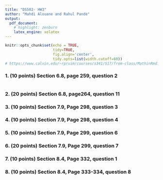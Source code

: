 ```yaml
---
title: "DS502- HW3"
author: "Mahdi Alouane and Rahul Pande"
output:
  pdf_document:
    # highlight: zenburn
    latex_engine: xelatex
---
```


```r
knitr::opts_chunk$set(echo = TRUE,
                      tidy=TRUE,
                      fig.align='center',
                      tidy.opts=list(width.cutoff=60))
# https://www.calvin.edu/~rpruim/courses/s341/S17/from-class/MathinRmd.html
```

### 1. (10 points) Section 6.8, page 259, question 2

```r

```
### 2. (20 points) Section 6.8, page264, question 11
### 3. (10 points) Section 7.9, Page 298, question 3
### 4. (10 points) Section 7.9, Page 298, question 4
### 5. (10 points) Section 7.9, Page 299, question 6
### 6. (20 points) Section 7.9, Page 299, question 7
### 7. (10 points) Section 8.4, Page 332, question 1
### 8. (10 points) Section 8.4, Page 333-334, question 8